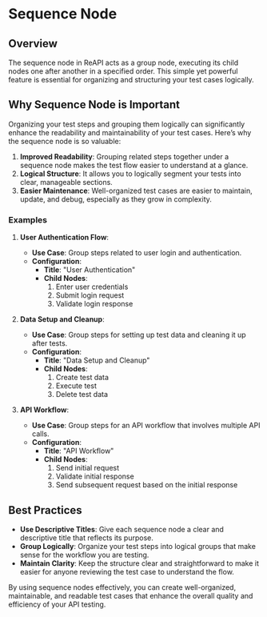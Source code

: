 # Sequence Node

## Overview

The sequence node in ReAPI acts as a group node, executing its child nodes one after another in a specified order. This simple yet powerful feature is essential for organizing and structuring your test cases logically.

## Why Sequence Node is Important

Organizing your test steps and grouping them logically can significantly enhance the readability and maintainability of your test cases. Here’s why the sequence node is so valuable:

1. **Improved Readability**: Grouping related steps together under a sequence node makes the test flow easier to understand at a glance.
2. **Logical Structure**: It allows you to logically segment your tests into clear, manageable sections.
3. **Easier Maintenance**: Well-organized test cases are easier to maintain, update, and debug, especially as they grow in complexity.

### Examples

1. **User Authentication Flow**:

   - **Use Case**: Group steps related to user login and authentication.
   - **Configuration**:
     - **Title**: "User Authentication"
     - **Child Nodes**:
       1. Enter user credentials
       2. Submit login request
       3. Validate login response

2. **Data Setup and Cleanup**:

   - **Use Case**: Group steps for setting up test data and cleaning it up after tests.
   - **Configuration**:
     - **Title**: "Data Setup and Cleanup"
     - **Child Nodes**:
       1. Create test data
       2. Execute test
       3. Delete test data

3. **API Workflow**:
   - **Use Case**: Group steps for an API workflow that involves multiple API calls.
   - **Configuration**:
     - **Title**: "API Workflow"
     - **Child Nodes**:
       1. Send initial request
       2. Validate initial response
       3. Send subsequent request based on the initial response

## Best Practices

- **Use Descriptive Titles**: Give each sequence node a clear and descriptive title that reflects its purpose.
- **Group Logically**: Organize your test steps into logical groups that make sense for the workflow you are testing.
- **Maintain Clarity**: Keep the structure clear and straightforward to make it easier for anyone reviewing the test case to understand the flow.

By using sequence nodes effectively, you can create well-organized, maintainable, and readable test cases that enhance the overall quality and efficiency of your API testing.
